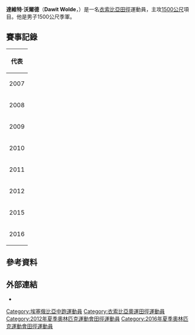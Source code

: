 {{Infobox sportsperson
| honorific_prefix          = 
| name                      = Dawit Wolde
| honorific_suffix          = 
| image                     = Dawit Wolde, Awwad Al-Sharafat 2015.jpg
| image_size                = 
| alt                       = 
| caption                   = 
| headercolor               = 
| textcolor                 = 
| real_name                 = 
| native_name               = 
| native_name_lang          = 
| romanizedname             = 
| english_name              = 
| birth_name                = 
| nickname                  = 
| nationality               = 
| national_team             = 
| ethnicity                 = 
| hometown                  = 
| citizenship               = 
| birth_date                = {{Birth date and age|year=1991|month=5|day=19}}
| birth_place               = 
| death_date                = 
| death_place               = 
| resting_place             = 
| resting_place_coordinates = 
| monuments                 = 
| residence                 = 
| education                 = 
| alma_mater                = 
| occupation                = 
| years_active              = 2007 -
| employer                  = 
| agent                     = 
| height                    = {{height|m=1.8}}
| weight                    = {{weight|kg=64}}
| spouse                    = 
| life_partner              = 
| other_interests           = 
| website                   = 
| module                    = 
| country                   = 
| sport                     = 田徑
| position                  = 
| shoots                    = 
| catches                   = 
| disability                = 
| disability_class          = 
| weight_class              = 
| weight_class_type         = 
| rank                      = 
| event                     = 中長跑、長跑
| event_type                = 
| universityteam            = 
| collegeteam               = 
| league                    = 
| league_type               = 
| club                      = 
| team                      = 
| turnedpro                 = 
| turnedpro_type            = 
| partner                   = 
| former_partner            = 
| coach                     = 
| retired                   = 
| coaching                  = 
| module2                   = 
| worlds                    = 
{{ubl
|'''2007年世界青少年田徑錦標賽'''：1500公尺第3名
|'''2013年IAAF鑽石聯賽多哈站'''：1500公尺第11名
|'''2016年世界室內田徑錦標賽'''：1500公尺第5名
|'''2016年IAAF鑽石聯賽多哈站'''：1500公尺第11名
|'''2016年IAAF鑽石聯賽拉巴特站'''：1500公尺第7名
|'''2017年IAAF鑽石聯賽多哈站'''：1500公尺第12名
}}
| regionals                 = 
{{ubl
|'''2007年非洲青年田徑錦標賽'''：1500公尺第2名
|'''2009年非洲青年田徑錦標賽'''：1500公尺第3名
|'''2011年非洲運動會'''：1500公尺第11名
}}
| nationals                 = 
{{ubl
|'''2012年FBK運動會'''：1500公尺第5名
|'''2012年Prefontaine經典賽'''：1英里第9名
|'''2013年Prefontaine經典賽'''：1英里第13名
|'''2016年Prefontaine經典賽'''：1英里第2名
|'''2017年Athletissima'''：5000公尺第7名
}}
| olympics                  = 
| paralympics               = 
| commonwealth              = 
| highestranking            = 
| pb                        = 
{{ubl
|'''800公尺'''：1分48.92秒 （2015年）
|'''1500公尺'''：3分33.82秒 （2012年）
|'''1英里'''：3分54.02秒 （2016年）
|'''3000公尺'''：7分41.69秒 （2016年）
|'''5000公尺'''：13分10.13秒 （2017年）
|'''10公里'''：28分20秒 （2013年）
|'''15公里'''：43分47秒 （2012年）
|'''20公里'''：59分32秒 （2012年）
|'''半程馬拉松'''：1小時00分46秒 （2012年 '''Egmond半程馬拉松紀錄'''）
|'''馬拉松'''：2小時10分04秒 （2015年）
}}
| medaltemplates            = 
{{MedalCountry|{{ETH}}}}
{{MedalSport|男子田徑}}
{{MedalCompetition|世界青少年田徑錦標賽}}
{{MedalBronze|2007年捷克俄斯特拉發|1500公尺}}
{{MedalCompetition|非洲青年田徑錦標賽}}
{{MedalSilver|2007年布吉納法索瓦加杜古|1500公尺}}
{{MedalBronze|2009年模里西斯Bambous|1500公尺}}
{{MedalCompetition|Prefontaine經典賽}}
{{MedalSilver|2016年美國俄勒岡州雷恩縣尤金|1英里}}
| show-medals               = 
| medaltemplates-title      = 
| module3                   = 
| updated                   = 2018年1月28日
}}
'''達維特·沃爾德'''（'''Dawit Wolde'''，{{bd|1991年|5月19日|catIdx=Wolde, Dawit}}）是一名[[衣索比亞|衣索比亞]][[田徑|田徑]]運動員，主攻[[1500米賽跑|1500公尺]]項目。他是{{link-en|2007年世界青少年田徑錦標賽|2007 World Youth Championships in Athletics}}男子1500公尺季軍。

== 賽事記錄 ==
{| {{AchievementTable|Event=yes}}
|-
!colspan="6"|代表 {{ETH}}
|-
|rowspan=2|2007
|{{link-en|2007年世界青少年田徑錦標賽|2007 World Youth Championships in Athletics|世界青少年錦標賽}} 
|[[捷克|捷克]][[俄斯特拉發|-{zh-cn:俄斯特拉发; zh-hk:俄斯特拉發; zh-tw:奧斯特拉瓦;}-]]
|bgcolor=cc9966 | 季軍
|1500公尺
|3:45.03
|-
|{{link-en|2007年非洲青年田徑錦標賽|2007 African Junior Athletics Championships|非洲青年錦標賽}} 
|[[布吉納法索|布吉納法索]][[瓦加杜古|瓦加杜古]]
|bgcolor=silver | 亞軍
|1500公尺
|3:46.71
|-
|2008
|{{link-en|2008年世界青年田徑錦標賽|2008 World Junior Championships in Athletics|世界青年錦標賽}} 
|[[波蘭|波蘭]][[比得哥什|比得哥什]]
|第19名 (h)
|1500公尺
|3:51.44
|-
|2009
|{{link-en|2009年非洲青年田徑錦標賽|2009 African Junior Athletics Championships|非洲青年錦標賽}} 
|[[模里西斯|模里西斯]]{{link-en|巴姆布斯|Bambous, Mauritius}} 
|bgcolor=cc9966 | 季軍
|1500公尺
|3:41.24
|-
|2010
|{{link-en|2010年非洲田徑錦標賽|2010 African Championships in Athletics|非洲錦標賽}} 
|[[肯亞|肯亞]][[奈洛比|奈洛比]]
|第9名 (sf)
|800公尺
|1:50.26
|-
|2011
|[[2011年全非運動會|全非運動會]] 
|[[莫三比克|莫三比克]][[馬普托|-{zh-hans:马普托; zh-hk:馬普托; zh-tw:馬布多;}-]]
|—
|1500公尺
|DNF
|-
|2012
|[[2012年夏季奧林匹克運動會|奧林匹克運動會]]
|[[英國|英國]][[倫敦|倫敦]]
|第30名 (h)
|1500公尺
|[[2012年夏季奧林匹克運動會田徑男子1500公尺比賽|3:41.81]]
|-
|2015
|[[2015年世界田徑錦標賽|世界錦標賽]] 
|[[中國|中國]][[北京|北京]]
|第35名 (h)
|1500公尺
|3:44.90
|-
|2016
|[[2016年世界室內田徑錦標賽|世界室內錦標賽]]
|[[美國|美國]][[波特蘭|波特蘭]]
|第5名
|1500公尺
|3:44.81
|}

== 參考資料 ==
{{Reflist}}

== 外部連結 ==
* {{IAAF name|id=235681}}

{{DEFAULTSORT:Wolde, Dawit}}
[[Category:埃塞俄比亞中跑運動員|Category:埃塞俄比亞中跑運動員]]
[[Category:衣索比亞奧運田徑運動員|Category:衣索比亞奧運田徑運動員]]
[[Category:2012年夏季奧林匹克運動會田徑運動員|Category:2012年夏季奧林匹克運動會田徑運動員]]
[[Category:2016年夏季奧林匹克運動會田徑運動員|Category:2016年夏季奧林匹克運動會田徑運動員]]